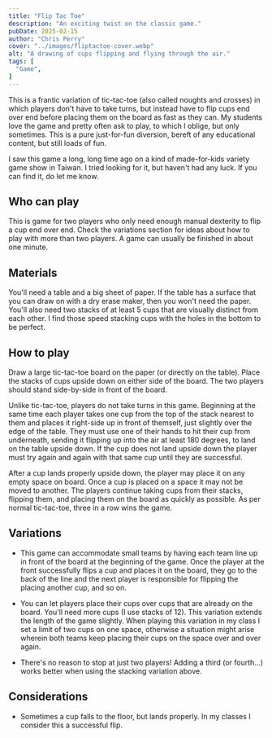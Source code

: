 ```yaml
---
title: "Flip Tac Toe"
description: "An exciting twist on the classic game."
pubDate: 2025-02-15
author: "Chris Perry"
cover: "../images/fliptactoe-cover.webp"
alt: "A drawing of cups flipping and flying through the air."
tags: [
  "Game",
]
---
```



This is a frantic variation of tic-tac-toe (also called noughts and crosses) in which players don't have to take turns, but instead have to flip cups end over end before placing them on the board as fast as they can. My students love the game and pretty often ask to play, to which I oblige, but only sometimes. This is a pure just-for-fun diversion, bereft of any educational content, but still loads of fun.

I saw this game a long, long time ago on a kind of made-for-kids variety game show in Taiwan. I tried looking for it, but haven't had any luck. If you can find it, do let me know.

## Who can play

This is game for two players who only need enough manual dexterity to flip a cup end over end. Check the variations section for ideas about how to play with more than two players. A game can usually be finished in about one minute.

## Materials

You'll need a table and a big sheet of paper. If the table has a surface that you can draw on with a dry erase maker, then you won't need the paper. You'll also need two stacks of at least 5 cups that are visually distinct from each other. I find those speed stacking cups with the holes in the bottom to be perfect.

## How to play

<PostPicture src={fliptactoe1} alt="A game of Flip Tac Toe ready to be played." />

Draw a large tic-tac-toe board on the paper (or directly on the table). Place the stacks of cups upside down on either side of the board. The two players should stand side-by-side in front of the board.

Unlike tic-tac-toe, players do not take turns in this game. Beginning at the same time each player takes one cup from the top of the stack nearest to them and places it right-side up in front of themself, just slightly over the edge of the table. They must use one of their hands to hit their cup from underneath, sending it flipping up into the air at least 180 degrees, to land on the table upside down. If the cup does not land upside down the player must try again and again with that same cup until they are successful.

<PostPicture src={fliptactoe2} alt="A successful flip." />

After a cup lands properly upside down, the player may place it on any empty space on board. Once a cup is placed on a space it may not be moved to another. The players continue taking cups from their stacks, flipping them, and placing them on the board as quickly as possible. As per normal tic-tac-toe, three in a row wins the game.

## Variations

* This game can accommodate small teams by having each team line up in front of the board at the beginning of the game. Once the player at the front successfully flips a cup and places it on the board, they go to the back of the line and the next player is responsible for flipping the placing another cup, and so on.

* You can let players place their cups over cups that are already on the board. You'll need more cups (I use stacks of 12). This variation extends the length of the game slightly. When playing this variation in my class I set a limit of two cups on one space, otherwise a situation might arise wherein both teams keep placing their cups on the space over and over again.

* There's no reason to stop at just two players! Adding a third (or fourth...) works better when using the stacking variation above.

## Considerations

* Sometimes a cup falls to the floor, but lands properly. In my classes I consider this a successful flip.
 